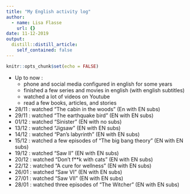 ```yaml
---
title: "My English activity log"
author:
  - name: Lisa Flasse
    url: {}
date: 11-12-2019
output:
  distill::distill_article:
    self_contained: false
---
```


```r
knitr::opts_chunk$set(echo = FALSE)
```

- Up to now :
  + phone and social media configured in english for some years
  + finished a few series and movies in english (with english subtitles)
  + watched a lot of videos on Youtube
  + read a few books, articles, and stories
- 28/11 : watched "The cabin in the woods" (En with EN subs)
- 29/11 : watched "The earthquake bird" (EN with EN subs)
- 01/12 : watched "Sinister" (EN with no subs)
- 13/12 : watched "Jigsaw" (EN with EN subs)
- 14/12 : watched "Pan's labyrinth" (EN with EN subs)
- 15/12 : watched a few episodes of "The big bang theory" (EN with EN subs)
- 19/12 : watched "Saw II" (EN with EN subs)
- 20/12 : watched "Don't f**k with cats" (EN with EN subs)
- 22/12 : watched "A cure for wellness" (EN with EN subs)
- 26/01 : watched "Saw VI" (EN with EN subs)
- 27/01 : watched "Saw VII" (EN with EN subs)
- 28/01 : watched three episodes of "The Witcher" (EN with EN subs)
